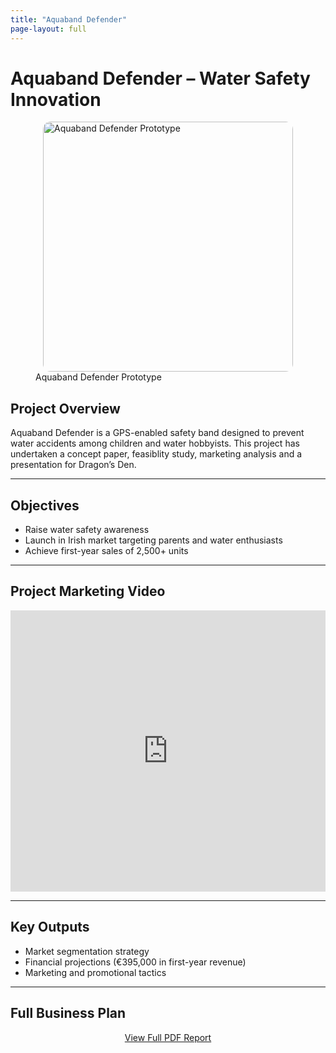 ```yaml
---
title: "Aquaband Defender"
page-layout: full
---
```


# Aquaband Defender – Water Safety Innovation

![Aquaband Defender Prototype](../images/projects/wristband.png){width=400px style="display: block; margin: auto; border-radius: 12px;"}

## Project Overview

Aquaband Defender is a GPS-enabled safety band designed to prevent water accidents among children and  water hobbyists. This project has undertaken a concept paper, feasiblity study, marketing analysis and a presentation for Dragon's Den.

---

## Objectives

- Raise water safety awareness
- Launch in Irish market targeting parents and water enthusiasts
- Achieve first-year sales of 2,500+ units

---

## Project Marketing Video

<iframe width="100%" height="450" src="https://www.youtube.com/embed/2jHIlVDO8p8" frameborder="0" allowfullscreen></iframe>


---

## Key Outputs

- Market segmentation strategy
- Financial projections (€395,000 in first-year revenue)
- Marketing and promotional tactics

---

## Full Business Plan

<p style="text-align: center;">
  <a href="../files/plan.pdf" target="_blank" class="btn btn-primary"> View Full PDF Report</a>
</p>
